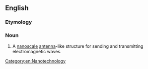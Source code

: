 ==English==

===Etymology===
{{prefix|nano|antenna|lang=en}}

===Noun===
{{en-noun|nanoantennas|nanoantennae}}

# A [[nanoscale]] [[antenna]]-like structure for sending and transmitting electromagnetic waves.

[[Category:en:Nanotechnology]]